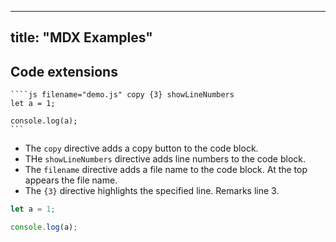 ---
title: "MDX Examples"
----

## Code extensions

```` 
````js filename="demo.js" copy {3} showLineNumbers
let a = 1;

console.log(a);
```
````

- The `copy` directive adds a copy button to the code block.
- THe `showLineNumbers` directive adds line numbers to the code block.
- The `filename` directive adds a file name to the code block. At the top appears the file name.
- The `{3}` directive highlights the specified line. Remarks line 3. 

```js filename="demo.js" copy {3} showLineNumbers
let a = 1;

console.log(a);
```

